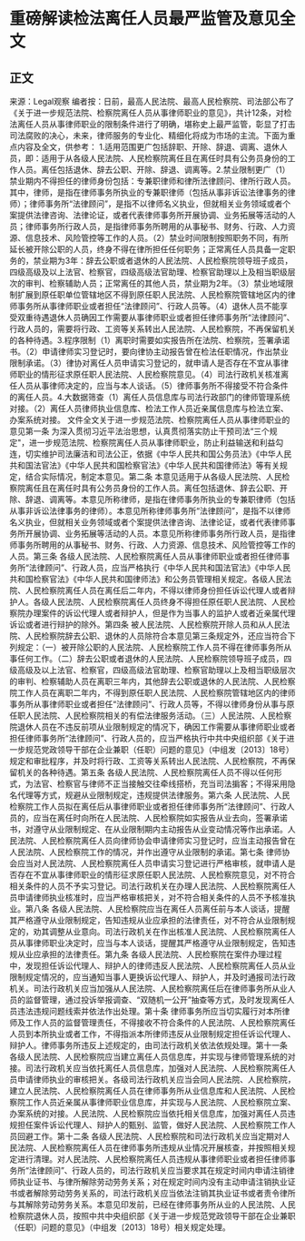 # 重磅解读检法离任人员最严监管及意见全文
## 正文
 来源：Legal观察 编者按：日前，最高人民法院、最高人民检察院、司法部公布了《关于进一步规范法院、检察院离任人员从事律师职业的意见》，共计12条，对检法离任人员从事律师职业的限制条件进行了明确，堪称史上最严监管，彰显了打击司法腐败的决心，未来，律师服务的专业化、精细化将成为市场的主流。下面为重点内容及全文，供参考： 1.适用范围更广包括辞职、开除、辞退、调离、退休人员，即：适用于从各级人民法院、人民检察院离任且在离任时具有公务员身份的工作人员。离任包括退休、辞去公职、开除、辞退、调离等。2.禁业限制更广（1）禁业期内不得担任的律师身份包括：专兼职律师和律所法律顾问、律所行政人员。其中，律师，是指在律师事务所执业的专兼职律师（包括从事非诉讼法律事务的律师）；律师事务所“法律顾问”，是指不以律师名义执业，但就相关业务领域或者个案提供法律咨询、法律论证，或者代表律师事务所开展协调、业务拓展等活动的人员；律师事务所行政人员，是指律师事务所聘用的从事秘书、财务、行政、人力资源、信息技术、风险管控等工作的人员。（2）禁业时间限制按照职务不同，有所延长被开除公职的人员，终身不得在律所担任任何职务；正常离任人员具备一定职务的，禁业期为3年：辞去公职或者退休的人民法院、人民检察院领导班子成员，四级高级及以上法官、检察官，四级高级法官助理、检察官助理以上及相当职级层次的审判、检察辅助人员；正常离任的其他人员，禁业期为2年。（3）禁业地域限制扩展到原任职单位管辖地区不得到原任职人民法院、人民检察院管辖地区内的律师事务所从事律师职业或者担任“法律顾问”、行政人员等。（4）退休人员不能享受双重待遇退休人员确因工作需要从事律师职业或者担任律师事务所“法律顾问”、行政人员的，需要将行政、工资等关系转出人民法院、人民检察院，不再保留机关的各种待遇。3.程序限制（1）离职时需要如实报告所在法院、检察院，签署承诺书。（2）申请律师实习登记时，要向律协主动报告曾在检法任职情况，作出禁业限制承诺。（3）律协对离任人员申请实习登记的，就申请人是否存在不宜从事律师职业的情形征求原任职人民法院、人民检察院意见。（4）司法行政机关核准离任人员从事律师决定的，应当与本人谈话。（5）律师事务所不得接受不符合条件的离任人员。4.大数据筛查（1）离任人员信息库与司法行政部门的律师管理系统对接。（2）离任人员律师执业信息库、检法工作人员近亲属信息库与检法立案、办案系统对接。 文件全文关于进一步规范法院、检察院离任人员从事律师职业的意见第一条 为深入贯彻习近平法治思想，认真贯彻落实防止干预司法“三个规定"，进一步规范法院、检察院离任人员从事律师职业，防止利益输送和利益勾连，切实维护司法廉洁和司法公正，依据《中华人民共和国公务员法》《中华人民共和国法官法》《中华人民共和国检察官法》《中华人民共和国律师法》等有关规定，结合实际情况，制定本意见。第二条 本意见适用于从各级人民法院、人民检察院离任且在离任时具有公务员身份的工作人员。离任包括退休、辞去公职、开除、辞退、调离等。本意见所称律师，是指在律师事务所执业的专兼职律师（包括从事非诉讼法律事务的律师）。本意见所称律师事务所“法律顾问”，是指不以律师名义执业，但就相关业务领域或者个案提供法律咨询、法律论证，或者代表律师事务所开展协调、业务拓展等活动的人员。本意见所称律师事务所行政人员，是指律师事务所聘用的从事秘书、财务、行政、人力资源、信息技术、风险管控等工作的人员。第三条 各级人民法院、人民检察院离任人员从事律师职业或者担任律师事务所“法律顾问”、行政人员，应当严格执行《中华人民共和国法官法》《中华人民共和国检察官法》《中华人民共和国律师法》和公务员管理相关规定。各级人民法院、人民检察院离任人员在离任后二年内，不得以律师身份担任诉讼代理人或者辩护人。各级人民法院、人民检察院离任人员终身不得担任原任职人民法院、人民检察院办理案件的诉讼代理人或者辩护人，但是作为当事人的监护人或者近亲属代理诉讼或者进行辩护的除外。第四条 被人民法院、人民检察院开除人员和从人民法院、人民检察院辞去公职、退休的人员除符合本意见第三条规定外，还应当符合下列规定：（一）被开除公职的人民法院、人民检察院工作人员不得在律师事务所从事任何工作。（二）辞去公职或者退休的人民法院、人民检察院领导班子成员，四级高级及以上法官、检察官，四级高级法官助理、检察官助理以上及相当职级层次的审判、检察辅助人员在离职三年内，其他辞去公职或退休的人民法院、人民检察院工作人员在离职二年内，不得到原任职人民法院、人民检察院管辖地区内的律师事务所从事律师职业或者担任“法律顾问”、行政人员等，不得以律师身份从事与原任职人民法院、人民检察院相关的有偿法律服务活动。（三）人民法院、人民检察院退休人员在不违反前项从业限制规定的情况下，确因工作需要从事律师职业或者担任律师事务所“法律顾问”、行政人员的，应当严格执行中共中央组织部《关于进一步规范党政领导干部在企业兼职（任职）问题的意见》（中组发〔2013〕18号）规定和审批程序，并及时将行政、工资等关系转出人民法院、人民检察院，不再保留机关的各种待遇。第五条 各级人民法院、人民检察院离任人员不得以任何形式，为法官、检察官与律师不正当接触交往牵线搭桥，充当司法掮客；不得采用隐名代理等方式，规避从业限制规定，违规提供法律服务。第六条 人民法院、人民检察院工作人员拟在离任后从事律师职业或者担任律师事务所“法律顾问”、行政人员的，应当在离任时向所在人民法院、人民检察院如实报告从业去向，签署承诺书，对遵守从业限制规定、在从业限制期内主动报告从业变动情况等作出承诺。人民法院、人民检察院离任人员向律师协会申请律师实习登记时，应当主动报告曾在人民法院、人民检察院工作的情况，并作出遵守从业限制的承诺。第七条 律师协会应当对人民法院、人民检察院离任人员申请实习登记进行严格审核，就申请人是否存在不宜从事律师职业的情形征求原任职人民法院、人民检察院意见，对不符合相关条件的人员不予实习登记。司法行政机关在办理人民法院、人民检察院离任人员申请律师执业核准时，应当严格审核把关，对不符合相关条件的人员不予核准执业。第八条 各级人民法院、人民检察院应当在离任人员离任前与本人谈话，提醒其严格遵守从业限制规定，告知违规从业应承担的法律责任，对不符合从业限制规定的，劝其调整从业意向。司法行政机关在作出核准人民法院、人民检察院离任人员从事律师职业决定时，应当与本人谈话，提醒其严格遵守从业限制规定，告知违规从业应承担的法律责任。第九条 各级人民法院、人民检察院在案件办理过程中，发现担任诉讼代理人、辩护人的律师违反人民法院、人民检察院离任人员从业限制规定情况的，应当通知当事人更换诉讼代理人、辩护人，并及时通报司法行政机关。司法行政机关应当加强从人民法院、人民检察院离任后在律师事务所从业人员的监督管理，通过投诉举报调查、“双随机一公开”抽查等方式，及时发现离任人员违法违规问题线索并依法作出处理。第十条 律师事务所应当切实履行对本所律师及工作人员的监督管理责任，不得接收不符合条件的人民法院、人民检察院离任人员到本所执业或者工作，不得指派本所律师违反从业限制规定担任诉讼代理人、辩护人。律师事务所违反上述规定的，由司法行政机关依法依规处理。第十一条 各级人民法院、人民检察院应当建立离任人员信息库，并实现与律师管理系统的对接。司法行政机关应当依托离任人员信息库，加强对人民法院、人民检察院离任人员申请律师执业的审核把关。各级司法行政机关应当会同人民法院、人民检察院，建立人民法院、人民检察院离任人员在律师事务所从业信息库和人民法院、人民检察院工作人员近亲属从事律师职业信息库，并实现与人民法院、人民检察院立案、办案系统的对接。人民法院、人民检察院应当依托相关信息库，加强对离任人员违规担任案件诉讼代理人、辩护人的甄别、监管，做好人民法院、人民检察院工作人员回避工作。第十二条 各级人民法院、人民检察院和司法行政机关应当定期对人民法院、人民检察院离任人员在律师事务所违规从业情况开展核查，并按照相关规定进行清理。对人民法院、人民检察院离任人员违规从事律师职业或者担任律师事务所“法律顾问”、行政人员的，司法行政机关应当要求其在规定时间内申请注销律师执业证书、与律所解除劳动劳务关系；对在规定时间内没有主动申请注销执业证书或者解除劳动劳务关系的，司法行政机关应当依法注销其执业证书或者责令律所与其解除劳动劳务关系。本意见印发前，已经在律师事务所从业的人民法院、人民检察院退休人员，按照中共中央组织部《关于进一步规范党政领导干部在企业兼职（任职）问题的意见》（中组发〔2013〕18号）相关规定处理。